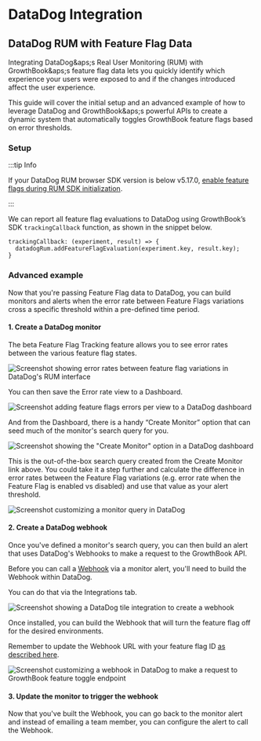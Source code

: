 # DataDog Integration

## DataDog RUM with Feature Flag Data

Integrating DataDog&aps;s Real User Monitoring (RUM) with GrowthBook&aps;s feature flag data lets you quickly identify which experience your users were exposed to and if the changes introduced affect the user experience.

This guide will cover the initial setup and an advanced example of how to leverage DataDog and GrowthBook&aps;s powerful APIs to create a dynamic system that automatically toggles GrowthBook feature flags based on error thresholds.

### Setup

:::tip Info

If your DataDog RUM browser SDK version is below v5.17.0, [enable feature flags during RUM SDK initialization](https://docs.datadoghq.com/real_user_monitoring/guide/setup-feature-flag-data-collection/?tab=browser#setup).

:::

We can report all feature flag evaluations to DataDog using GrowthBook’s SDK `trackingCallback` function, as shown in the snippet below.

```
trackingCallback: (experiment, result) => {
  datadogRum.addFeatureFlagEvaluation(experiment.key, result.key);
}
```

### Advanced example

Now that you&apos;re passing Feature Flag data to DataDog, you can build monitors and alerts when the error rate between Feature Flags variations cross a specific threshold within a pre-defined time period.

#### 1. Create a DataDog monitor

The beta Feature Flag Tracking feature allows you to see error rates between the various feature flag states.

![Screenshot showing error rates between feature flag variations in DataDog's RUM interface](../../static/images/integrations/datadog/1-view-feature-flags-error-rates-in-data-dog.png)

You can then save the Error rate view to a Dashboard.

![Screenshot adding feature flags errors per view to a DataDog dashboard](../../static/images/integrations/datadog/2-add-feature-flags-to-dashboard-data-dog.png)

And from the Dashboard, there is a handy “Create Monitor” option that can seed much of the monitor&apos;s search query for you.

![Screenshot showing the "Create Monitor" option in a DataDog dashboard](../../static/images/integrations/datadog/3-create-data-dog-monitor-from-dashboard.png)

This is the out-of-the-box search query created from the Create Monitor link above. You could take it a step further and calculate the difference in error rates between the Feature Flag variations (e.g. error rate when the Feature Flag is enabled vs disabled) and use that value as your alert threshold.

![Screenshot customizing a monitor query in DataDog](../../static/images/integrations/datadog/4-customize-monitor-query-in-data-dog.png)

#### 2. Create a DataDog webhook

Once you&apos;ve defined a monitor&apos;s search query, you can then build an alert that uses DataDog&apos;s Webhooks to make a request to the GrowthBook API.

Before you can call a [Webhook](https://docs.datadoghq.com/integrations/webhooks/) via a monitor alert, you&apos;ll need to build the Webhook within DataDog.

You can do that via the Integrations tab.

![Screenshot showing a DataDog tile integration to create a webhook](../../static/images/integrations/datadog/5-create-datadog-webhook.png)

Once installed, you can build the Webhook that will turn the feature flag off for the desired environments.

Remember to update the Webhook URL with your feature flag ID [as described here](https://docs.growthbook.io/api#tag/features/operation/toggleFeature).

![Screenshot customizing a webhook in DataDog to make a request to GrowthBook feature toggle endpoint](../../static/images/integrations/datadog/6-customize-webhook-to-hit-api-url.png)

#### 3. Update the monitor to trigger the webhook

Now that you&apos;ve built the Webhook, you can go back to the monitor alert and instead of emailing a team member, you can configure the alert to call the Webhook.
